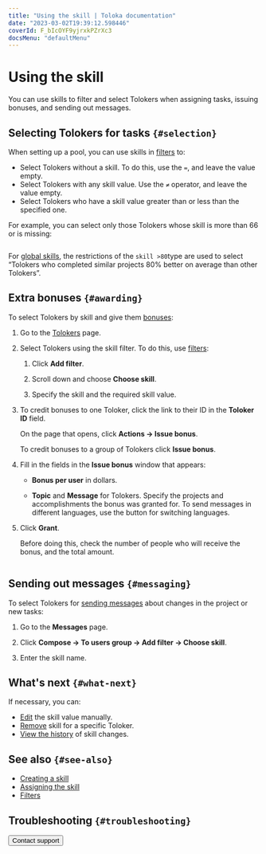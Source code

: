 ```yaml
---
title: "Using the skill | Toloka documentation"
date: "2023-03-02T19:39:12.598446"
coverId: F_bIcOYF9yjrxkPZrXc3
docsMenu: "defaultMenu"
---
```



# Using the skill

You can use skills to filter and select Tolokers when assigning tasks, issuing bonuses, and sending out messages.

## Selecting Tolokers for tasks `{#selection}`
When setting up a pool, you can use skills in [filters](/docs/guide/filters) to:

- Select Tolokers without a skill. To do this, use the `=`, and leave the value empty.
- Select Tolokers with any skill value. Use the `≠` operator, and leave the value empty.
- Select Tolokers who have a skill value greater than or less than the specified one.

For example, you can select only those Tolokers whose skill is more than 66 or is missing:

<Image width="700px" withBackground imageId="1677773315899" alt="" />

For [global skills](/docs/guide/nav-cross-project), the restrictions of the `skill >80`type are used to select “Tolokers who completed similar projects 80% better on average than other Tolokers”.

## Extra bonuses `{#awarding}`
To select Tolokers by skill and give them [bonuses](/docs/glossary#bonus):

1. Go to the [Tolokers](https://platform.toloka.ai/requester/workers) page.

1. Select Tolokers using the skill filter. To do this, use [filters](/docs/glossary#filters):

    1. Click **Add filter**.

    1. Scroll down and choose **Choose skill**.

    1. Specify the skill and the required skill value.

1. To credit bonuses to one Toloker, click the link to their ID in the **Toloker ID** field.

    On the page that opens, click **Actions → Issue bonus**.

    To credit bonuses to a group of Tolokers click **Issue bonus**.

1. Fill in the fields in the **Issue bonus** window that appears:

    - **Bonus per user** in dollars.

    - **Topic** and **Message** for Tolokers. Specify the projects and accomplishments the bonus was granted for. To send messages in different languages, use the button for switching languages.

1. Click **Grant**.

    Before doing this, check the number of people who will receive the bonus, and the total amount.

    <Cut title="Example">

    <Image width="490px" withBackground imageId="1675427130856" alt="" />

    </Cut>

## Sending out messages `{#messaging}`
To select Tolokers for [sending messages](/docs/guide/qa-assign) about changes in the project or new tasks:

1. Go to the **Messages** page.

1. Click **Compose → To users group → Add filter → Choose skill**.

1. Enter the skill name.

## What's next `{#what-next}`

If necessary, you can:

- [Edit](/docs/guide/nav-edit) the skill value manually.
- [Remove](/docs/guide/nav-delete) skill for a specific Toloker.
- [View the history](/docs/guide/nav-history) of skill changes.

## See also `{#see-also}`

- [Creating a skill](/docs/guide/nav-create)
- [Assigning the skill](/docs/guide/nav-assign)
- [Filters](/docs/guide/filters)

## Troubleshooting `{#troubleshooting}`

<FaqSkillForEveryPool/>

<FaqSkillForDifferentProjects/>

<TroubleshootingTraining/>

<Button themeColor="light" view="default" size="l" type="link" url="/docs/guide/troubleshooting/support?form-source=guide-nav-use">Contact support</Button>
